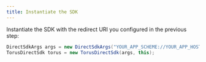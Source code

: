 ```yaml
---
title: Instantiate the SDK
---
```


Instantiate the SDK with the redirect URI you configured in the previous step:

```java
DirectSdkArgs args = new DirectSdkArgs("YOUR_APP_SCHEME://YOUR_APP_HOST/YOUR_REDIRECT_PATH", TorusNetwork.TESTNET);
TorusDirectSdk torus = new TorusDirectSdk(args, this);
```
